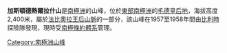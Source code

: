 {{coord|71|44|S|35|49|E|source:GNIS|display=title}}

'''加斯頓德熱爾拉什山'''是[[南極洲|南極洲]]的山峰，位於[[東部南極洲|東部南極洲]]的[[毛德皇后地|毛德皇后地]]，海拔高度2,400米，屬於[[法比奧拉王后山脈|法比奧拉王后山脈]]的一部分，該山峰在1957至1958年間由[[比利時|比利時]]探險隊發現，現時受[[南極條約體系|南極條約體系]]管理。

{{Antarctica-geo-stub}}
[[Category:南極洲山峰|Category:南極洲山峰]]